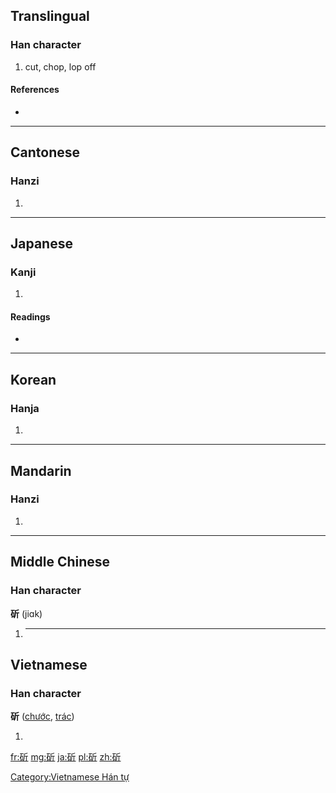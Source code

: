 ==Translingual==

===Han character===
{{Han char|rn=69|rad=斤|as=05|sn=9|four=1262<sub>1</sub>|canj=一口竹一中 (MRHML)}}

# cut, chop, lop off

====References====
* {{Han ref|kx=0479.150|dkj=13548|dj=0838.120|hdz=32024.030|uh=65AB|ud=26027|bh=AC48|bd=44104}}

----

==Cantonese==

===Hanzi===
{{yue-hanzi|jyut=|y=jeuk3}}

# {{defn|lang=yue|sort=斤05}}

----

==Japanese==

===Kanji===
{{ja-kanji|grade=|rs=斤05}}

# {{defn|lang=ja|sort=斤05}}

====Readings====
* {{ja-readings|on=[[しゃく]] (shaku)|kun=[[きる]] (kiru)}}

----

==Korean==

===Hanja===
{{ko-hanja|hangeul=작|eumhun=|rv=jak|mr=chak|y=cak}}

# {{defn|lang=ko|sort=斤05}}

----

==Mandarin==

===Hanzi===
{{cmn-hanzi|pin=[[zhuó]] ([[zhuo2]])|wg=cho<sup>2</sup>}}

# {{defn|lang=cmn|sort=斤05}}

----

==Middle Chinese==

===Han character===
'''斫''' (jiɑk)

# {{defn|lang=zhx-mid|sort=斤05}}----

==Vietnamese==

===Han character===
'''斫''' ([[chước]], [[trác]])

# {{defn|lang=vi}}

[[Category:Vietnamese Hán tự]]

[[fr:斫]]
[[mg:斫]]
[[ja:斫]]
[[pl:斫]]
[[zh:斫]]